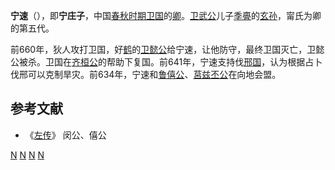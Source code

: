 {{模板:Infobox 先秦人物
|名称= 宁庄子
|姓=[[姬姓|姬]]
|氏=宁
|名=速
|字=
|谥号=庄
|时代=春秋前期
|国家=[[卫国|卫]] 
|子女 = [[宁俞|宁俞]]
}}
'''宁速'''（{{bd|？||？||catIdx=N}}），即'''宁庄子'''，中国[[春秋时期|春秋时期]][[卫国|卫国]]的[[卿_(官制)|卿]]。[[卫武公|卫武公]]儿子[[季亹|季亹]]的[[玄孙|玄孙]]，甯氏为卿的第五代。

前660年，狄人攻打卫国，好[[鹤|鹤]]的[[卫懿公|卫懿公]]给宁速，让他防守，最终卫国灭亡，卫懿公被杀。卫国在[[齐桓公|齐桓公]]的帮助下复国。前641年，宁速支持伐[[邢国|邢国]]，认为根据占卜伐邢可以克制旱灾。前634年，宁速和[[鲁僖公|鲁僖公]]、[[莒兹丕公|莒兹丕公]]在向地会盟。

==参考文献==
*《[[左传|左传]]》 闵公、僖公

[[Category:卫国官员|N]]
[[Category:春秋时代官员|N]]
[[Category:諡莊|N]]
[[Category:姬姓|N]]